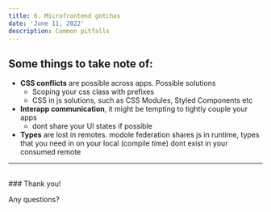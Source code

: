 ```yaml
---
title: 6. Microfrontend gotchas
date: 'June 11, 2022'
description: Common pitfalls
---
```


## Some things to take note of:

- **CSS conflicts** are possible across apps. Possible solutions
  - Scoping your css class with prefixes
  - CSS in js solutions, such as CSS Modules, Styled Components etc
- **Interapp communication**, it might be tempting to tightly couple your apps
  - dont share your UI states if possible
- **Types** are lost in remotes. modole federation shares js in runtime, types that you need in on your local (compile time) dont exist in your consumed remote

<hr />
<br />
### Thank you!

Any questions?
